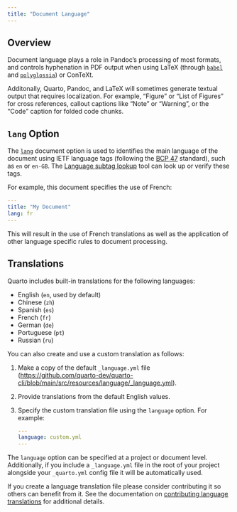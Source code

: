 ```yaml
---
title: "Document Language"
---
```


## Overview

Document language plays a role in Pandoc's processing of most formats, and controls hyphenation in PDF output when using LaTeX (through [`babel`](https://ctan.org/pkg/babel) and [`polyglossia`](https://ctan.org/pkg/polyglossia)) or ConTeXt.

Additonally, Quarto, Pandoc, and LaTeX will sometimes generate textual output that requires localization. For example, "Figure" or "List of Figures" for cross references, callout captions like "Note" or "Warning", or the "Code" caption for folded code chunks.

## `lang` Option

The [`lang`](https://pandoc.org/MANUAL.html#language-variables) document option is used to identifies the main language of the document using IETF language tags (following the [BCP 47](https://tools.ietf.org/html/bcp47) standard), such as `en` or `en-GB`. The [Language subtag lookup](https://r12a.github.io/app-subtags/) tool can look up or verify these tags.

For example, this document specifies the use of French:

``` yaml
---
title: "My Document"
lang: fr    
---
```

This will result in the use of French translations as well as the application of other language specific rules to document processing.

## Translations

Quarto includes built-in translations for the following languages:

-   English (`en`, used by default)
-   Chinese (`zh`)
-   Spanish (`es`)
-   French (`fr`)
-   German (`de`)
-   Portuguese (`pt`)
-   Russian (`ru`)

You can also create and use a custom translation as follows:

1.  Make a copy of the default `_language.yml` file (<https://github.com/quarto-dev/quarto-cli/blob/main/src/resources/language/_language.yml>).

2.  Provide translations from the default English values.

3.  Specify the custom translation file using the `language` option. For example:

    ``` yaml
    ---
    language: custom.yml
    ---
    ```

The `language` option can be specified at a project or document level. Additionally, if you include a `_language.yml` file in the root of your project alongside your `_quarto.yml` config file it will be automatically used.

If you create a language translation file please consider contributing it so others can benefit from it. See the documentation on [contributing language translations](https://github.com/quarto-dev/quarto-cli/tree/main/src/resources/language) for additional details.
